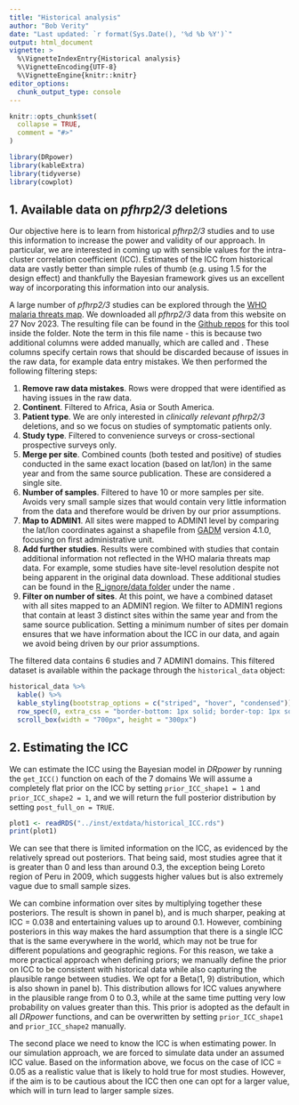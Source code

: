 ```yaml
---
title: "Historical analysis"
author: "Bob Verity"
date: "Last updated: `r format(Sys.Date(), '%d %b %Y')`"
output: html_document
vignette: >
  %\VignetteIndexEntry{Historical analysis}
  %\VignetteEncoding{UTF-8}
  %\VignetteEngine{knitr::knitr}
editor_options: 
  chunk_output_type: console
---
```


```r
knitr::opts_chunk$set(
  collapse = TRUE,
  comment = "#>"
)
```
```r
library(DRpower)
library(kableExtra)
library(tidyverse)
library(cowplot)
```

## 1. Available data on *pfhrp2/3* deletions

Our objective here is to learn from historical *pfhrp2/3* studies and to use this information to increase the power and validity of our approach. In particular, we are interested in coming up with sensible values for the intra-cluster correlation coefficient (ICC). Estimates of the ICC from historical data are vastly better than simple rules of thumb (e.g. using 1.5 for the design effect) and thankfully the Bayesian framework gives us an excellent way of incorporating this information into our analysis.

A large number of *pfhrp2/3* studies can be explored through the [WHO malaria threats map](https://apps.who.int/malaria/maps/threats/). We downloaded all *pfhrp2/3* data from this website on 27 Nov 2023. The resulting file \emph{MTM_PFHRP23_GENE_DELETIONS_20231127_edited.xlsx} can be found in the [Github repos](https://github.com/mrc-ide/DRpower/) for this tool inside the \emph{R_ignore} folder. Note the term \emph{_edited} in this file name - this is because two additional columns were added manually, which are called \emph{discard} and \emph{discard_reason}. These columns specify certain rows that should be discarded because of issues in the raw data, for example data entry mistakes. We then performed the following filtering steps:

1. **Remove raw data mistakes**. Rows were dropped that were identified as having issues in the raw data.
2. **Continent**. Filtered to Africa, Asia or South America.
3. **Patient type**. We are only interested in *clinically relevant* *pfhrp2/3* deletions, and so we focus on studies of symptomatic patients only.
4. **Study type**. Filtered to convenience surveys or cross-sectional prospective surveys only.
5. **Merge per site**. Combined counts (both tested and positive) of studies conducted in the same exact location (based on lat/lon) in the same year and from the same source publication. These are considered a single site.
6. **Number of samples**. Filtered to have 10 or more samples per site. Avoids very small sample sizes that would contain very little information from the data and therefore would be driven by our prior assumptions.
7. **Map to ADMIN1**. All sites were mapped to ADMIN1 level by comparing the lat/lon coordinates against a shapefile from [GADM](https://gadm.org/) version 4.1.0, focusing on first administrative unit.
8. **Add further studies**. Results were combined with studies that contain additional information not reflected in the WHO malaria threats map data. For example, some studies have site-level resolution despite not being apparent in the original data download. These additional studies can be found in the [R_ignore/data folder](https://github.com/mrc-ide/DRpower/) under the name \emph{additional_data.csv}.
9. **Filter on number of sites**. At this point, we have a combined dataset with all sites mapped to an ADMIN1 region. We filter to ADMIN1 regions that contain at least 3 distinct sites within the same year and from the same source publication. Setting a minimum number of sites per domain ensures that we have information about the ICC in our data, and again we avoid being driven by our prior assumptions.

The filtered data contains 6 studies and 7 ADMIN1 domains. This filtered dataset is available within the package through the `historical_data` object:

```r
historical_data %>%
  kable() %>%
  kable_styling(bootstrap_options = c("striped", "hover", "condensed")) %>%
  row_spec(0, extra_css = "border-bottom: 1px solid; border-top: 1px solid") %>%
  scroll_box(width = "700px", height = "300px")
```

## 2. Estimating the ICC

We can estimate the ICC using the Bayesian model in *DRpower* by running the `get_ICC()` function on each of the 7 domains We will assume a completely flat prior on the ICC by setting `prior_ICC_shape1 = 1` and `prior_ICC_shape2 = 1`, and we will return the full posterior distribution by setting `post_full_on = TRUE`.

```r
plot1 <- readRDS("../inst/extdata/historical_ICC.rds")
print(plot1)
```

We can see that there is limited information on the ICC, as evidenced by the relatively spread out posteriors. That being said, most studies agree that it is greater than 0 and less than around 0.3, the exception being Loreto region of Peru in 2009, which suggests higher values but is also extremely vague due to small sample sizes.

We can combine information over sites by multiplying together these posteriors. The result is shown in panel b), and is much sharper, peaking at ICC = 0.038 and entertaining values up to around 0.1. However, combining posteriors in this way makes the hard assumption that there is a single ICC that is the same everywhere in the world, which may not be true for different populations and geographic regions. For this reason, we take a more practical approach when defining priors; we manually define the prior on ICC to be consistent with historical data while also capturing the plausible range between studies. We opt for a Beta(1, 9) distribution, which is also shown in panel b). This distribution allows for ICC values anywhere in the plausible range from 0 to 0.3, while at the same time putting very low probability on values greater than this. This prior is adopted as the default in all *DRpower* functions, and can be overwritten by setting  `prior_ICC_shape1` and `prior_ICC_shape2` manually.

The second place we need to know the ICC is when estimating power. In our simulation approach, we are forced to simulate data under an assumed ICC value. Based on the information above, we focus on the case of ICC = 0.05 as a realistic value that is likely to hold true for most studies. However, if the aim is to be cautious about the ICC then one can opt for a larger value, which will in turn lead to larger sample sizes.

